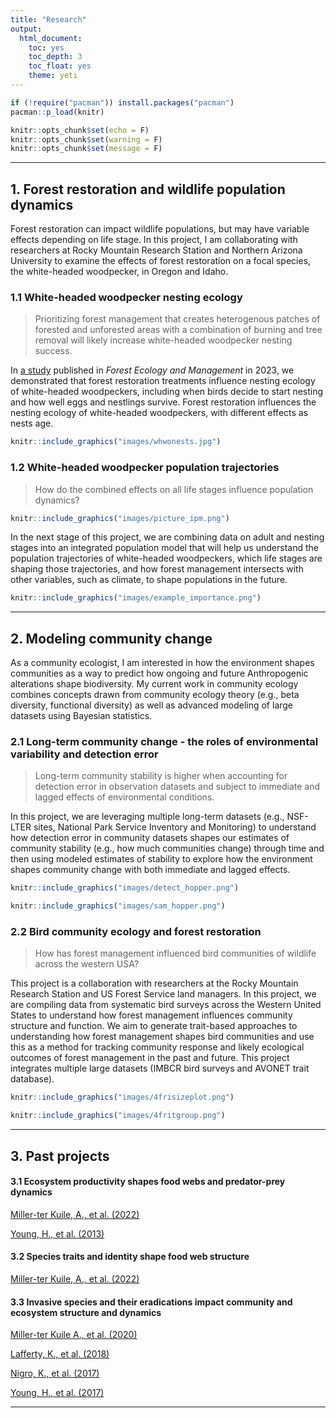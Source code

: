 ```yaml
---
title: "Research"
output:
  html_document:
    toc: yes
    toc_depth: 3
    toc_float: yes
    theme: yeti
---
```


```r

if (!require("pacman")) install.packages("pacman")
pacman::p_load(knitr)

knitr::opts_chunk$set(echo = F)
knitr::opts_chunk$set(warning = F)
knitr::opts_chunk$set(message = F)
```

```{=html}
<style>
body {text-align: left}
p.caption {
  font-size: 0.95em;
}
</style>
```

------------------------------------------------------------------------

## 1. Forest restoration and wildlife population dynamics

Forest restoration can impact wildlife populations, but may have variable effects depending on life stage. In this project, I am collaborating with researchers at Rocky Mountain Research Station and Northern Arizona University to examine the effects of forest restoration on a focal species, the white-headed woodpecker, in Oregon and Idaho. 

### 1.1 White-headed woodpecker nesting ecology

> Prioritizing forest management that creates heterogenous patches of forested and unforested areas with a combination of burning and tree removal will likely increase white-headed woodpecker nesting success.

In [a study](pdfs/Miller-terKuile_FEM2023.pdf) published in _Forest Ecology and Management_ in 2023, we demonstrated that forest restoration treatments influence nesting ecology of white-headed woodpeckers, including when birds decide to start nesting and how well eggs and nestlings survive. Forest restoration influences the nesting ecology of white-headed woodpeckers, with different effects as nests age. 

```r
knitr::include_graphics("images/whwonests.jpg")
```

### 1.2 White-headed woodpecker population trajectories

> How do the combined effects on all life stages influence population dynamics?

```r
knitr::include_graphics("images/picture_ipm.png")
```

In the next stage of this project, we are combining data on adult and nesting stages into an integrated population model that will help us understand the population trajectories of white-headed woodpeckers, which life stages are shaping those trajectories, and how forest management intersects with other variables, such as climate, to shape populations in the future. 

```r
knitr::include_graphics("images/example_importance.png")
```
------------------------------------------------------------------------

## 2. Modeling community change

As a community ecologist, I am interested in how the environment shapes communities as a way to predict how ongoing and future Anthropogenic alterations shape biodiversity. My current work in community ecology combines concepts drawn from community ecology theory (e.g., beta diversity, functional diversity) as well as advanced modeling of large datasets using Bayesian statistics. 

### 2.1 Long-term community change - the roles of environmental variability and detection error

> Long-term community stability is higher when accounting for detection error in observation datasets and subject to immediate and lagged effects of environmental conditions. 

In this project, we are leveraging multiple long-term datasets (e.g., NSF-LTER sites, National Park Service Inventory and Monitoring) to understand how detection error in community datasets shapes our estimates of community stability (e.g., how much communities change) through time and then using modeled estimates of stability to explore how the environment shapes community change with both immediate and lagged effects. 

```r
knitr::include_graphics("images/detect_hopper.png")
```


```r
knitr::include_graphics("images/sam_hopper.png")
```

### 2.2 Bird community ecology and forest restoration

> How has forest management influenced bird  communities of wildlife across the western USA?

This project is a collaboration with researchers at the Rocky Mountain Research Station and US Forest Service land managers. In this project, we are compiling data from systematic bird surveys across the Western United States to understand how forest management influences community structure and function. We aim to generate trait-based approaches to understanding how forest management shapes bird communities and use this as a method for tracking community response and likely ecological outcomes of forest management in the past and future. This project integrates multiple large datasets (IMBCR bird surveys and AVONET trait database). 

```r
knitr::include_graphics("images/4frisizeplot.png")
```


```r
knitr::include_graphics("images/4fritgroup.png")
```

------------------------------------------------------------------------

## 3. Past projects

#### 3.1 Ecosystem productivity shapes food webs and predator-prey dynamics

[Miller-ter Kuile, A., et al. (2022)](pdfs/Miller-terKuile_BL2022) 

[Young, H., et al. (2013)](pdfs/Young_Ecology2013.pdf) 

#### 3.2 Species traits and identity shape food web structure

[Miller-ter Kuile, A., et al. (2022)](pdfs/Miller-terKuile_Ecology2022.pdf)

#### 3.3 Invasive species and their eradications impact community and ecosystem structure and dynamics

[Miller-ter Kuile A., et al. (2020)](pdfs/Miller-terKuile_Biotropica2020.pdf) 

[Lafferty, K., et al. (2018)](pdfs/Lafferty_BL2018.pdf)

[Nigro, K., et al. (2017)](pdfs/Nigro_RE2017.pdf)

[Young, H., et al. (2017)](pdfs/Young_CJZ2017.pdf)


------------------------------------------------------------------------
